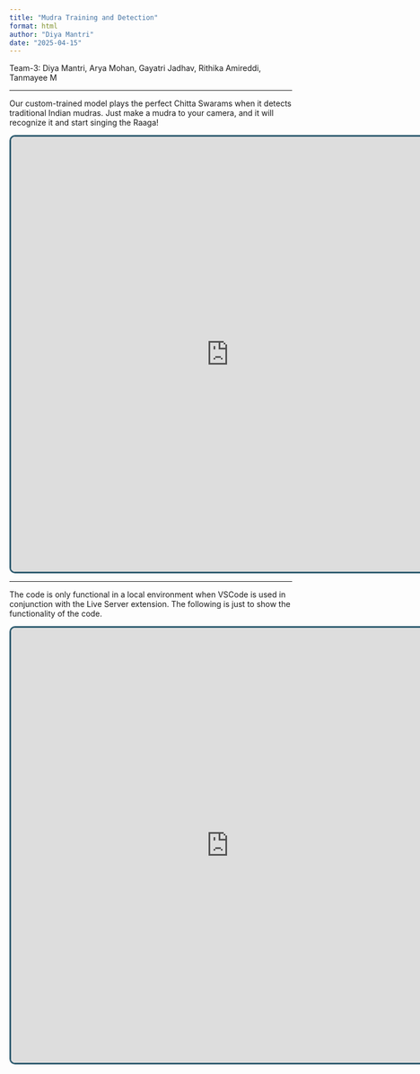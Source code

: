 ```yaml
---
title: "Mudra Training and Detection"
format: html
author: "Diya Mantri"
date: "2025-04-15"
---
```


```{=html}
<style>

.navbar {
    background: #2f5c70;
    padding: 15px 20px;
    display: flex;
    justify-content: space-between;
    align-items: center;
}

.navbar a {
    color: white;
    text-decoration: none;
    margin: 0 15px;
    font-size: 18px;
    transition: 0.3s;
  }
  
  .navbar a:hover {
    color: #bee7fa;
  }
</style>
```

<p style="font-size:10">

Team-3: Diya Mantri, Arya Mohan, Gayatri Jadhav, Rithika Amireddi, Tanmayee M

</p>

<hr>

<p>Our custom-trained model plays the perfect Chitta Swarams when it detects traditional Indian mudras. Just make a mudra to your camera, and it will recognize it and start singing the Raaga!</p>

<iframe src="https://mudra-chittaswaram-classifier.netlify.app" width="775px" height="775px" style="border: 3px solid #2f5c70; border-radius: 10px;">

</iframe>

<hr>

<p>The code is only functional in a local environment when VSCode is used in conjunction with the Live Server extension. The following is just to show the functionality of the code.</p>

<iframe src="https://editor.p5js.org/diyamantri/sketches/-gJvkerKd" width="775px" height="775px" style="border: 3px solid #2f5c70; border-radius: 10px;">

<p>**Mudra Model Project Flow**</p>

<p>

**Dataset Creation**

-   Collected hand pose images showing different mudras using both left and right hands.

-   Extracted 21 hand keypoints per image (x, y coordinates) using a hand-tracking model.

-   Stored data in a CSV format: 42 columns for keypoints + 1 column for output label (Mudra_Hand format, e.g., Mayura_L).

    </p>

<p>

**Data Validation**

-   Checked for missing or inaccurately plotted keypoints.

-   Ensured correct label formatting and consistency across rows.

-   Identified class imbalance (e.g., fewer samples of katakamukha) and to fixed it.

-   Ran data through ChatGPT for quality feedback.

</p>

<p>

**Model Training**

-   Used the formatted CSV to train a neural network model.

-   Monitored loss values to track model learning.

-   Saved trained models as .json and .bin files.

</p>

<p>

**Model Testing**

-   Tested the model with new hand keypoint data to verify predictions.

-   Observed inconsistencies across browsers (e.g., the model worked on Firefox but not Chrome).

-   Discovered potential issues with model file parsing and incorrect predictions.

</p>

<p>

**Debugging Phase**

-   Identified possible causes like:

    -   Invalid or corrupted weight files

    -   Incorrect CSV formatting (e.g., confusion between one output column vs. two)

    -   Heavy or skipped images during preprocessing

-   Noted that katakamukha images may have been bypassed due to tracking failures.

</p>

<p>

**Next Steps**

-   Debugged the image-to-CSV converter script to ensure no images are skipped.

-   Finalised the prediction algorithm and integrated it with Chitta Swarams for real-time interaction.

    </p>
